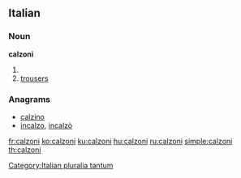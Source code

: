 ==Italian==

===Noun===
'''calzoni''' {{f}}

# {{plural of|calzone|lang=it}}
# [[trousers]]

===Anagrams===
* [[calzino#Italian|calzino]]
* [[incalzo#Italian|incalzo]], [[incalzò#Italian|incalzò]]

[[Category:Italian pluralia tantum]]

[[fr:calzoni]]
[[ko:calzoni]]
[[ku:calzoni]]
[[hu:calzoni]]
[[ru:calzoni]]
[[simple:calzoni]]
[[th:calzoni]]